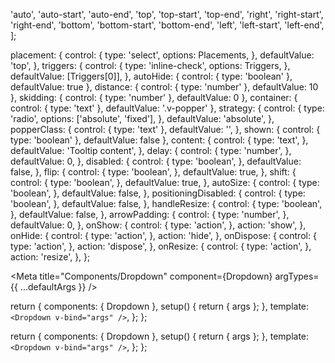 
  'auto',
  'auto-start',
  'auto-end',
  'top',
  'top-start',
  'top-end',
  'right',
  'right-start',
  'right-end',
  'bottom',
  'bottom-start',
  'bottom-end',
  'left',
  'left-start',
  'left-end',
];

  placement: {
    control: {
      type: 'select',
      options: Placements,
    },
    defaultValue: 'top',
  },
  triggers: {
    control: {
      type: 'inline-check',
      options: Triggers,
    },
    defaultValue: [Triggers[0]],
  },
  autoHide: { control: { type: 'boolean' }, defaultValue: true },
  distance: { control: { type: 'number' }, defaultValue: 10 },
  skidding: { control: { type: 'number' }, defaultValue: 0 },
  container: { control: { type: 'text' }, defaultValue: '.v-popper' },
  strategy: {
    control: {
      type: 'radio',
      options: ['absolute', 'fixed'],
    },
    defaultValue: 'absolute',
  },
  popperClass: {
    control: { type: 'text' },
    defaultValue: '',
  },
  shown: { control: { type: 'boolean' }, defaultValue: false },
  content: {
    control: {
      type: 'text',
    },
    defaultValue: 'Tooltip content',
  },
  delay: {
    control: {
      type: 'number',
    },
    defaultValue: 0,
  },
  disabled: {
    control: {
      type: 'boolean',
    },
    defaultValue: false,
  },
  flip: {
    control: {
      type: 'boolean',
    },
    defaultValue: true,
  },
  shift: {
    control: {
      type: 'boolean',
    },
    defaultValue: true,
  },
  autoSize: {
    control: {
      type: 'boolean',
    },
    defaultValue: false,
  },
  positioningDisabled: {
    control: {
      type: 'boolean',
    },
    defaultValue: false,
  },
  handleResize: {
    control: {
      type: 'boolean',
    },
    defaultValue: false,
  },
  arrowPadding: {
    control: {
      type: 'number',
    },
    defaultValue: 0,
  },
  onShow: {
    control: {
      type: 'action',
    },
    action: 'show',
  },
  onHide: {
    control: {
      type: 'action',
    },
    action: 'hide',
  },
  onDispose: {
    control: {
      type: 'action',
    },
    action: 'dispose',
  },
  onResize: {
    control: {
      type: 'action',
    },
    action: 'resize',
  },
};

<Meta
  title="Components/Dropdown"
  component={Dropdown}
  argTypes={{ ...defaultArgs }}
/>

  return {
    components: { Dropdown },
    setup() {
      return { args };
    },
    template: `<Dropdown v-bind="args" />`,
  };
};

  return {
    components: { Dropdown },
    setup() {
      return { args };
    },
    template: `<Dropdown v-bind="args" />`,
  };
};

<Canvas>
  <Story name="Default" argTypes={{ ...Default.argTypes }} args={{}} />
  <Story name="With Icon" argTypes={{ ...WithIcon.argTypes }} args={{}} />
</Canvas>
